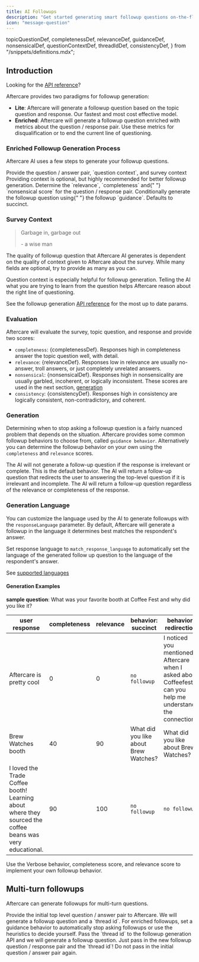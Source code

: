 ```yaml
---
title: AI Followups
description: "Get started generating smart followup questions on-the-fly using AI"
icon: "message-question"
---
```


  topicQuestionDef,
  completenessDef,
  relevanceDef,
  guidanceDef,
  nonsensicalDef,
  questionContextDef,
  threadIdDef,
  consistencyDef,
} from "/snippets/definitions.mdx";

## Introduction

<Tip>Looking for the [API reference](/api-reference/followups/create)?</Tip>

Aftercare provides two paradigms for followup generation:

- **Lite**: Aftercare will generate a followup question based on the topic question and response. Our fastest and most cost effective model.
- **Enriched**: Aftercare will generate a followup question enriched with metrics about the question / response pair. Use these metrics for disqualification or to end the current line of questioning.

### Enriched Followup Generation Process

Aftercare AI uses a few steps to generate your followup questions.

<Steps>
  <Step title="Survey Context">
    Provide the question / answer pair, <Tooltip tip={questionContextDef}>`question context`</Tooltip>, and survey context
    <Note>Providing context is optional, but highly recommended for better followup generation.</Note>

  </Step>
  <Step title="Evaluate">
    Determine the <Tooltip tip={relevanceDef}>`relevance`</Tooltip>, <Tooltip tip={completenessDef}>`completeness`</Tooltip> and{" "}
    <Tooltip tip={nonsensicalDef}>`nonsensical score`</Tooltip> for the question / response pair.
  </Step>
  <Step title="Generate">
    Conditionally generate the followup question using{" "} the followup
    <Tooltip tip={guidanceDef}>`guidance`</Tooltip>. Defaults to succinct. 
  </Step>
</Steps>

### Survey Context

> Garbage in, garbage out
>
> \- a wise man

The quality of followup question that Aftercare AI generates is dependent on the quality of context given to Aftercare about the survey.
While many fields are optional, try to provide as many as you can.

<Tip>
  Question context is especially helpful for followup generation. Telling the AI
  what you are trying to learn from the question helps Aftercare reason about
  the right line of questioning.
</Tip>

See the followup generation [API reference](/api-reference/followups/create) for the most up to date params.

### Evaluation

Aftercare will evaluate the survey, topic question, and response and provide two scores:

- `completeness`: {completenessDef}. Responses high in completeness answer the topic question well, with detail.
- `relevance`: {relevanceDef}. Responses low in relevance are usually no-answer, troll answers, or just completely unrelated answers.
- `nonsensical`: {nonsensicalDef}. Responses high in nonsensicality are usually garbled, incoherent, or logically inconsistent.
These scores are used in the next section, [generation](/followups#generation)
- `consistency`: {consistencyDef}. Responses high in consistency are logically consistent, non-contradictory, and coherent. 

### Generation

Determining when to stop asking a followup question is a fairly nuanced problem that depends on the situation. Aftercare provides some common followup behaviors to choose from, called `guidance behavior`. Alternatively you can determine the followup behavior on your own using the `completeness` and `relevance` scores.

<CardGroup cols={3}>
  <Card title="Succinct (default)" icon="pencil">
    The AI will not generate a follow-up question if the response is irrelevant
    or complete. This is the default behavior.
  </Card>
  <Card title="Redirection" icon="person-walking-arrow-loop-left">
    The AI will return a follow-up question that redirects the user to answering
    the top-level question if it is irrelevant and incomplete.
  </Card>
  <Card title="Verbose" icon="comment-dots">
    The AI will return a follow-up question regardless of the relevance or
    completeness of the response.
  </Card>
</CardGroup>

### Generation Language

You can customize the language used by the AI to generate followups with the `responseLanguage` parameter. By default, Aftercare will generate a followup in the language it determines best matches the respondent's answer.

Set response language to `match_response_language` to automatically set the language of the generated follow up question to the language of the respondent's answer.

<Tip>See [supported languages](/languages)</Tip>

#### Generation Examples

**sample question**: What was your favorite booth at Coffee Fest and why did you like it?

| **user response**                                                                                        | **completeness** | **relevance** | **behavior: succinct**                | **behavior: redirection**                                                                                   | **behavior: verbose**                                                                                       |
| -------------------------------------------------------------------------------------------------------- | ---------------- | ------------- | ------------------------------------- | ----------------------------------------------------------------------------------------------------------- | ----------------------------------------------------------------------------------------------------------- |
| Aftercare is pretty cool                                                                                 | 0                | 0             | `no followup`                         | I noticed you mentioned Aftercare when I asked about Coffeefest, can you help me understand the connection? | I noticed you mentioned Aftercare when I asked about Coffeefest, can you help me understand the connection? |
| Brew Watches booth                                                                                       | 40               | 90            | What did you like about Brew Watches? | What did you like about Brew Watches?                                                                       | What did you like about Brew Watches?                                                                       |
| I loved the Trade Coffee booth! Learning about where they sourced the coffee beans was very educational. | 90               | 100           | `no followup`                         | `no followup`                                                                                               | What specifically did you learn about coffee sourcing at the Trade Coffee booth?                            |

<Tip>
  Use the Verbose behavior, completeness score, and relevance score to implement
  your own followup behavior.
</Tip>

## Multi-turn followups

Aftercare can generate followups for multi-turn questions. 

<Steps>
  <Step title="Send the initial question">
    Provide the initial top level question / answer pair to Aftercare. We will generate a followup question and a <Tooltip tip={threadIdDef}>`thread id`</Tooltip>.
  </Step>
  <Step title="Decide when to stop">
    For enriched followups, set a guidance behavior to automatically stop asking followups or use the heuristics to decide yourself. 
  </Step>
  <Step title="Generate">
    Pass the `thread id` to the followup generation API and we will generate a followup question. 
    <Warning>
      Just pass in the new followup question / response pair and the `thread id`! Do not pass in the initial question / answer pair again.
    </Warning>
  </Step>
</Steps>

